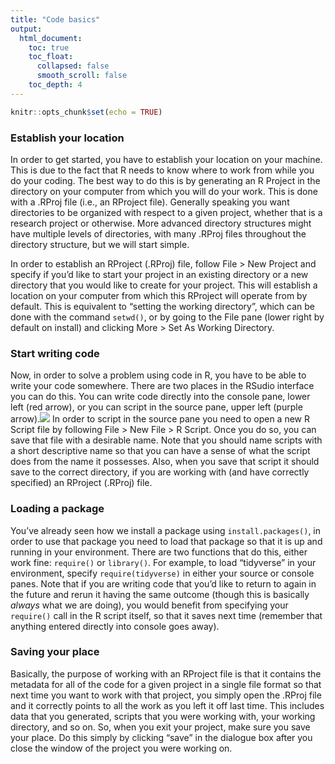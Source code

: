 ```yaml
---
title: "Code basics"
output:
  html_document:
    toc: true
    toc_float:
      collapsed: false
      smooth_scroll: false
    toc_depth: 4
---
```


```r
knitr::opts_chunk$set(echo = TRUE)
```

### Establish your location
In order to get started, you have to establish your location on your machine. This is due to the fact that R needs to know where to work from while you do your coding. The best way to do this is by generating an R Project in the directory on your computer from which you will do your work. This is done with a .RProj file (i.e., an RProject file). Generally speaking you want directories to be organized with respect to a given project, whether that is a research project or otherwise. More advanced directory structures might have multiple levels of directories, with many .RProj files throughout the directory structure, but we will start simple.
  
In order to establish an RProject (.RProj) file, follow File > New Project and specify if you'd like to start your project in an existing directory or a new directory that you would like to create for your project. This will establish a location on your computer from which this RProject will operate from by default. This is equivalent to "setting the working directory", which can be done with the command `setwd()`, or by going to the File pane (lower right by default on install) and clicking More > Set As Working Directory.
  
### Start writing code
Now, in order to solve a problem using code in R, you have to be able to write your code somewhere. There are two places in the RSudio interface you can do this. You can write code directly into the console pane, lower left (red arrow), or you can script in the source pane, upper left (purple arrow).![](./resources/console_source.png) In order to script in the source pane you need to open a new R Script file by following File > New File > R Script. Once you do so, you can save that file with a desirable name. Note that you should name scripts with a short descriptive name so that you can have a sense of what the script does from the name it possesses. Also, when you save that script it should save to the correct directory, if you are working with (and have correctly specified) an RProject (.RProj) file.

### Loading a package
You've already seen how we install a package using `install.packages()`, in order to use that package you need to load that package so that it is up and running in your environment. There are two functions that do this, either work fine: `require()` or `library()`. For example, to load "tidyverse" in your environment, specify `require(tidyverse)` in either your source or console panes. Note that if you are writing code that you'd like to return to again in the future and rerun it having the same outcome (though this is basically _always_ what we are doing), you would benefit from specifying your `require()` call in the R script itself, so that it saves next time (remember that anything entered directly into console goes away).
  
### Saving your place
Basically, the purpose of working with an RProject file is that it contains the metadata for all of the code for a given project in a single file format so that next time you want to work with that project, you simply open the .RProj file and it correctly points to all the work as you left it off last time. This includes data that you generated, scripts that you were working with, your working directory, and so on. So, when you exit your project, make sure you save your place. Do this simply by clicking "save" in the dialogue box after you close the window of the project you were working on.
